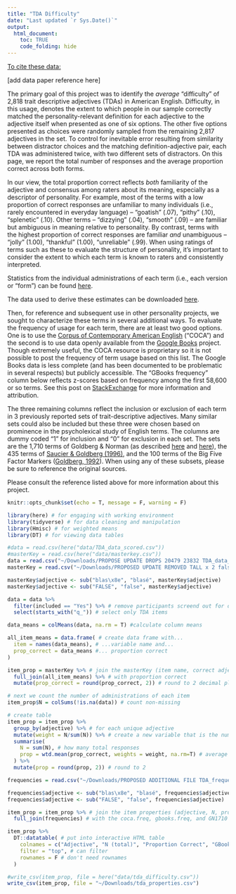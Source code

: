 ```yaml
---
title: "TDA Difficulty"
date: "Last updated `r Sys.Date()`"
output: 
  html_document:
    toc: TRUE
    code_folding: hide
---
```


<u>To cite these data:</u>

[add data paper reference here]

The primary goal of this project was to identify the *average* "difficulty" of 2,818 trait descriptive adjectives (TDAs) in American English. Difficulty, in this usage, denotes the extent to which people in our sample correctly matched the personality-relevant definition for each adjective to the adjective itself when presented as one of six options. The other five options presented as choices were randomly sampled from the remaining 2,817 adjectives in the set. To control for inevitable error resulting from similarity between distractor choices and the matching definition-adjective pair, each TDA was administered twice, with two different sets of distractors. On this page, we report the total number of responses and the average proportion correct across both forms.

In our view, the total proportion correct reflects *both* familiarity of the adjective and consensus among raters about its meaning, especially as a descriptor of personality. For example, most of the terms with a low proportion of correct responses are unfamiliar to many individuals (i.e., rarely encountered in everyday language) -- "goatish" (.07), "pithy" (.10), "splenetic" (.10). Other terms -- "dizzying" (.04), "smooth" (.09) -- are familiar but ambiguous in meaning relative to personality. By contrast, terms with the highest proportion of correct responses are familiar *and* unambiguous -- "jolly" (1.00), "thankful" (1.00), "unreliable" (.99). When using ratings of terms such as these to evaluate the structure of personality, it's important to consider the extent to which each term is known to raters and consistently interpreted.

Statistics from the individual administrations of each term (i.e., each version or "form") can be found [here](https://pie-lab.github.io/tda/item-difficulty.html).

The data used to derive these estimates can be downloaded [here](https://doi.org/10.7910/DVN/5T80PF).

Then, for reference and subsequent use in other personality projects, we sought to characterize these terms in several additional ways. To evaluate the frequency of usage for each term, there are at least two good options. One is to use the [Corpus of Contemporary American English](https://www.wordfrequency.info/100k.asp) ("COCA") and the second is to use data openly available from the [Google Books](http://storage.googleapis.com/books/ngrams/books/datasetsv2.html) project. Though extremely useful, the COCA resource is proprietary so it is not possible to post the frequency of term usage based on this list. The Google Books data is less complete (and has been documented to be problematic in several respects) but publicly accessible. The "GBooks frequency" column below reflects z-scores based on frequency among the first 58,600 or so terms. See this post on [StackExchange](https://english.stackexchange.com/questions/161478/what-website-will-give-me-the-frequency-of-a-word-in-the-english-language) for more information and attribution. 

The three remaining columns reflect the inclusion or exclusion of each term in 3 previously reported sets of trait-descriptive adjectives. Many similar sets could also be included but these three were chosen based on prominence in the psycholexical study of English terms. The columns are dummy coded "1" for inclusion and "0" for exclusion in each set. The sets are the 1,710 terms of Goldberg & Norman (as described [here](https://projects.ori.org/lrg/PDFs_papers/AcetoZombie.pdf) and [here](https://doi.org/10.1037/0003-066X.48.1.26)), the 435 terms of [Saucier & Goldberg (1996)](https://doi.org/10.1002/(SICI)1099-0984(199603)10:1<61::AID-PER246>3.0.CO;2-D), and the 100 terms of the Big Five Factor Markers ([Goldberg, 1992](https://doi.org/10.1037/1040-3590.4.1.26)). When using any of these subsets, please be sure to reference the original sources.

Please consult the reference listed above for more information about this project.

```r
knitr::opts_chunk$set(echo = T, message = F, warning = F)
```

```r
library(here) # for engaging with working environment
library(tidyverse) # for data cleaning and manipulation
library(Hmisc) # for weighted means
library(DT) # for viewing data tables

#data = read.csv(here("data/TDA_data_scored.csv"))
#masterKey = read.csv(here("data/masterkey.csv"))
data = read.csv("~/Downloads/PROPOSE UPDATE DROPS 20479 23832 TDA_data_scored.csv")
masterKey = read.csv("~/Downloads/PROPOSED UPDATE REMOVED TALL x 2 false blase masterkey.csv")

masterKey$adjective <- sub("blas\x8e", "blasé", masterKey$adjective)
masterKey$adjective <- sub("FALSE", "false", masterKey$adjective)

data = data %>%
  filter(included == "Yes") %>% # remove participants screend out for demographic and quality reasons
  select(starts_with("q_")) # select only TDA items

data_means = colMeans(data, na.rm = T) #calculate column means

all_item_means = data.frame( # create data frame with...
  item = names(data_means), # ...variable name and...
  prop_correct = data_means #... proportion correct
)

item_prop = masterKey %>% # join the masterKey (item name, correct adjective, and form)
  full_join(all_item_means) %>% # with proportion correct
  mutate(prop_correct = round(prop_correct, 2)) # round to 2 decimal places

# next we count the number of administrations of each item
item_prop$N = colSums(!is.na(data)) # count non-missing

```

```r
# create table 
item_prop = item_prop %>%
  group_by(adjective) %>% # for each unique adjective
  mutate(weight = N/sum(N)) %>% # create a new variable that is the number of responses (per item) divided by the total number of responses (across both items)
  summarise(
    N = sum(N), # how many total responses 
    prop = wtd.mean(prop_correct, weights = weight, na.rm=T) # average proportion, weighted by sample size
  ) %>%
  mutate(prop = round(prop, 2)) # round to 2

frequencies = read.csv("~/Downloads/PROPOSED ADDITIONAL FILE TDA_frequencies.csv")

frequencies$adjective <- sub("blas\x8e", "blasé", frequencies$adjective)
frequencies$adjective <- sub("FALSE", "false", frequencies$adjective)

item_prop = item_prop %>% # join the item properties (adjective, N, prop_correct)
  full_join(frequencies) # with the coca.freq, gbooks.freq, and GN1710

item_prop %>%
  DT::datatable( # put into interactive HTML table
    colnames = c("Adjective", "N (total)", "Proportion Correct", "GBooks frequency", "G&N1710", "S&G435", "BFFM100"), #colnames
    filter = "top", # can filter
    rownames = F # don't need rownames
  )
```

```r
#write_csv(item_prop, file = here("data/tda_difficulty.csv"))
write_csv(item_prop, file = "~/Downloads/tda_properties.csv")
```



